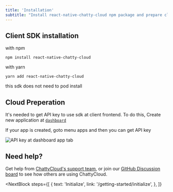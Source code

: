 ```yaml
---
title: 'Installation'
subtitle: "Install react-native-chatty-cloud npm package and prepare cloud dashboard"
---
```


## Client SDK installation

with npm
```npm
npm install react-native-chatty-cloud
```

with yarn
```yarn
yarn add react-native-chatty-cloud
```

<InfoBlock type="note">
  this sdk does not need to pod install
</InfoBlock>


## Cloud Preperation

It's needed to get API key to use sdk at client frontend. To do this, Create new application at [`dashboard`](http://dashboard.chatty-cloud.com)

If your app is created, goto menu apps and then you can get API key


![API key at dashboard app tab](/img/docs/dashboard-apikey.png)




## Need help?

Get help from [ChattyCloud's support team](https://www.chatty-cloud.com/support), or join our [GitHub Discussion board](https://github.com/chatty-cloud/beta/discussions) to see how others are using ChattyCloud.

<NextBlock
  steps={[
    {
      text: 'Initialize',
      link: '/getting-started/initialize',
    },
  ]}
></NextBlock>
